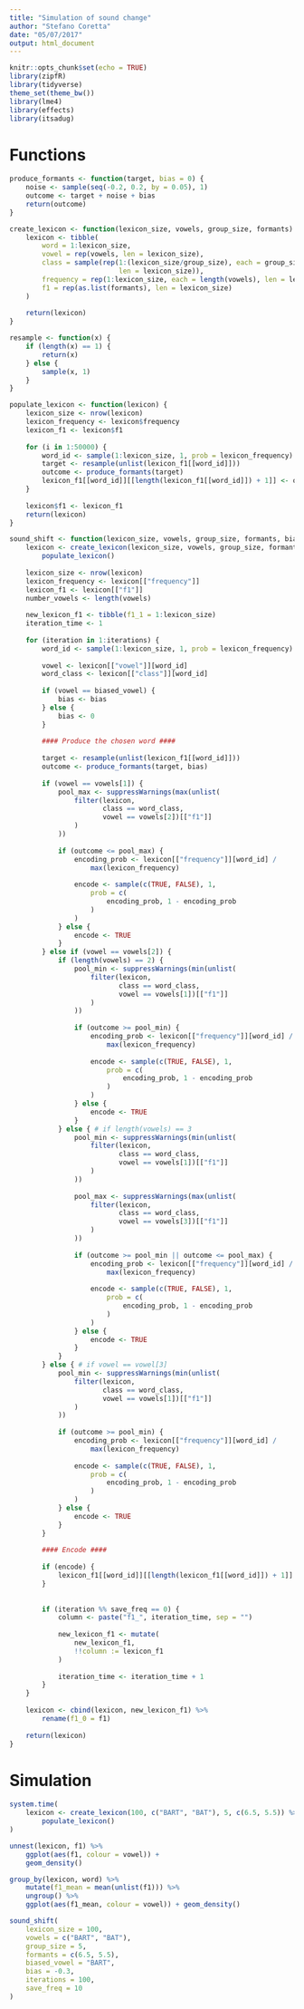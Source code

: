 ```yaml
---
title: "Simulation of sound change"
author: "Stefano Coretta"
date: "05/07/2017"
output: html_document
---
```


```r
knitr::opts_chunk$set(echo = TRUE)
library(zipfR)
library(tidyverse)
theme_set(theme_bw())
library(lme4)
library(effects)
library(itsadug)
```

# Functions

```r
produce_formants <- function(target, bias = 0) {
    noise <- sample(seq(-0.2, 0.2, by = 0.05), 1)
    outcome <- target + noise + bias
    return(outcome)
}
```

```r
create_lexicon <- function(lexicon_size, vowels, group_size, formants) {
    lexicon <- tibble(
        word = 1:lexicon_size,
        vowel = rep(vowels, len = lexicon_size),
        class = sample(rep(1:(lexicon_size/group_size), each = group_size,
                           len = lexicon_size)),
        frequency = rep(1:lexicon_size, each = length(vowels), len = lexicon_size),
        f1 = rep(as.list(formants), len = lexicon_size)
    )
    
    return(lexicon)
}
```

```r
resample <- function(x) {
    if (length(x) == 1) {
        return(x)
    } else {
        sample(x, 1)
    }
}
```

```r
populate_lexicon <- function(lexicon) {
    lexicon_size <- nrow(lexicon)
    lexicon_frequency <- lexicon$frequency
    lexicon_f1 <- lexicon$f1
    
    for (i in 1:50000) {
        word_id <- sample(1:lexicon_size, 1, prob = lexicon_frequency)
        target <- resample(unlist(lexicon_f1[[word_id]]))
        outcome <- produce_formants(target)
        lexicon_f1[[word_id]][[length(lexicon_f1[[word_id]]) + 1]] <- outcome
    }
    
    lexicon$f1 <- lexicon_f1
    return(lexicon)
}
```

```r
sound_shift <- function(lexicon_size, vowels, group_size, formants, biased_vowel, bias, iterations, save_freq) {
    lexicon <- create_lexicon(lexicon_size, vowels, group_size, formants) %>%
        populate_lexicon()
    
    lexicon_size <- nrow(lexicon)
    lexicon_frequency <- lexicon[["frequency"]]
    lexicon_f1 <- lexicon[["f1"]]
    number_vowels <- length(vowels)
    
    new_lexicon_f1 <- tibble(f1_1 = 1:lexicon_size)
    iteration_time <- 1
    
    for (iteration in 1:iterations) {
        word_id <- sample(1:lexicon_size, 1, prob = lexicon_frequency)
        
        vowel <- lexicon[["vowel"]][word_id]
        word_class <- lexicon[["class"]][word_id]
        
        if (vowel == biased_vowel) {
            bias <- bias
        } else {
            bias <- 0
        }
        
        #### Produce the chosen word ####
        
        target <- resample(unlist(lexicon_f1[[word_id]]))
        outcome <- produce_formants(target, bias)
        
        if (vowel == vowels[1]) {
            pool_max <- suppressWarnings(max(unlist(
                filter(lexicon,
                       class == word_class,
                       vowel == vowels[2])[["f1"]]
                )
            ))
            
            if (outcome <= pool_max) {
                encoding_prob <- lexicon[["frequency"]][word_id] /
                    max(lexicon_frequency)
                
                encode <- sample(c(TRUE, FALSE), 1,
                    prob = c(
                        encoding_prob, 1 - encoding_prob
                    )
                )
            } else {
                encode <- TRUE
            }
        } else if (vowel == vowels[2]) {
            if (length(vowels) == 2) {
                pool_min <- suppressWarnings(min(unlist(
                    filter(lexicon,
                           class == word_class,
                           vowel == vowels[1])[["f1"]]
                    )
                ))
                
                if (outcome >= pool_min) {
                    encoding_prob <- lexicon[["frequency"]][word_id] /
                        max(lexicon_frequency)
                    
                    encode <- sample(c(TRUE, FALSE), 1,
                        prob = c(
                            encoding_prob, 1 - encoding_prob
                        )
                    )
                } else {
                    encode <- TRUE
                }
            } else { # if length(vowels) == 3
                pool_min <- suppressWarnings(min(unlist(
                    filter(lexicon,
                           class == word_class,
                           vowel == vowels[1])[["f1"]]
                    )
                ))
                
                pool_max <- suppressWarnings(max(unlist(
                    filter(lexicon,
                           class == word_class,
                           vowel == vowels[3])[["f1"]]
                    )
                ))
                
                if (outcome >= pool_min || outcome <= pool_max) {
                    encoding_prob <- lexicon[["frequency"]][word_id] /
                        max(lexicon_frequency)
                    
                    encode <- sample(c(TRUE, FALSE), 1,
                        prob = c(
                            encoding_prob, 1 - encoding_prob
                        )
                    )
                } else {
                    encode <- TRUE
                }
            }
        } else { # if vowel == vowel[3]
            pool_min <- suppressWarnings(min(unlist(
                filter(lexicon,
                       class == word_class,
                       vowel == vowels[1])[["f1"]]
                )
            ))
            
            if (outcome >= pool_min) {
                encoding_prob <- lexicon[["frequency"]][word_id] /
                    max(lexicon_frequency)
                
                encode <- sample(c(TRUE, FALSE), 1,
                    prob = c(
                        encoding_prob, 1 - encoding_prob
                    )
                )
            } else {
                encode <- TRUE
            }
        }
        
        #### Encode ####
        
        if (encode) {
            lexicon_f1[[word_id]][[length(lexicon_f1[[word_id]]) + 1]] <- outcome
        }
    
    
        if (iteration %% save_freq == 0) {
            column <- paste("f1_", iteration_time, sep = "")
            
            new_lexicon_f1 <- mutate(
                new_lexicon_f1,
                !!column := lexicon_f1
            )
            
            iteration_time <- iteration_time + 1
        }
    }
    
    lexicon <- cbind(lexicon, new_lexicon_f1) %>%
        rename(f1_0 = f1)
    
    return(lexicon)
}
```

# Simulation

```r
system.time(
    lexicon <- create_lexicon(100, c("BART", "BAT"), 5, c(6.5, 5.5)) %>%
        populate_lexicon()
)

unnest(lexicon, f1) %>%
    ggplot(aes(f1, colour = vowel)) +
    geom_density()

group_by(lexicon, word) %>%
    mutate(f1_mean = mean(unlist(f1))) %>%
    ungroup() %>%
    ggplot(aes(f1_mean, colour = vowel)) + geom_density()
```

```r
sound_shift(
    lexicon_size = 100,
    vowels = c("BART", "BAT"),
    group_size = 5,
    formants = c(6.5, 5.5),
    biased_vowel = "BART",
    bias = -0.3,
    iterations = 100,
    save_freq = 10
)
```


